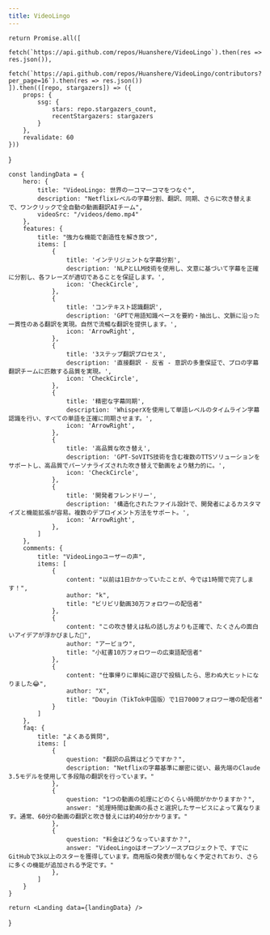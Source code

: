 ---
title: VideoLingo
---


    return Promise.all([
        fetch(`https://api.github.com/repos/Huanshere/VideoLingo`).then(res => res.json()),
        fetch(`https://api.github.com/repos/Huanshere/VideoLingo/contributors?per_page=16`).then(res => res.json())
    ]).then(([repo, stargazers]) => ({
        props: {
            ssg: {
                stars: repo.stargazers_count,
                recentStargazers: stargazers
            }
        },
        revalidate: 60
    }))
}

    const landingData = {
        hero: {
            title: "VideoLingo: 世界の一コマ一コマをつなぐ",
            description: "Netflixレベルの字幕分割、翻訳、同期、さらに吹き替えまで、ワンクリックで全自動の動画翻訳AIチーム",
            videoSrc: "/videos/demo.mp4"
        },
        features: {
            title: "強力な機能で創造性を解き放つ",
            items: [
                {
                    title: 'インテリジェントな字幕分割',
                    description: 'NLPとLLM技術を使用し、文意に基づいて字幕を正確に分割し、各フレーズが適切であることを保証します。',
                    icon: 'CheckCircle',
                },
                {
                    title: 'コンテキスト認識翻訳',
                    description: 'GPTで用語知識ベースを要約・抽出し、文脈に沿った一貫性のある翻訳を実現。自然で流暢な翻訳を提供します。',
                    icon: 'ArrowRight',
                },
                {
                    title: '3ステップ翻訳プロセス',
                    description: '直接翻訳 - 反省 - 意訳の多重保証で、プロの字幕翻訳チームに匹敵する品質を実現。',
                    icon: 'CheckCircle',
                },
                {
                    title: '精密な字幕同期',
                    description: 'WhisperXを使用して単語レベルのタイムライン字幕認識を行い、すべての単語を正確に同期させます。',
                    icon: 'ArrowRight',
                },
                {
                    title: '高品質な吹き替え',
                    description: 'GPT-SoVITS技術を含む複数のTTSソリューションをサポートし、高品質でパーソナライズされた吹き替えで動画をより魅力的に。',
                    icon: 'CheckCircle',
                },
                {
                    title: '開発者フレンドリー',
                    description: '構造化されたファイル設計で、開発者によるカスタマイズと機能拡張が容易。複数のデプロイメント方法をサポート。',
                    icon: 'ArrowRight',
                },
            ]
        },
        comments: {
            title: "VideoLingoユーザーの声",
            items: [
                {
                    content: "以前は1日かかっていたことが、今では1時間で完了します！",
                    author: "k",
                    title: "ビリビリ動画30万フォロワーの配信者"
                },
                {
                    content: "この吹き替えは私の話し方よりも正確で、たくさんの面白いアイデアが浮かびました🤩",
                    author: "アービョウ",
                    title: "小紅書10万フォロワーの広東語配信者"
                },
                {
                    content: "仕事帰りに単純に遊びで投稿したら、思わぬ大ヒットになりました😂",
                    author: "X",
                    title: "Douyin（TikTok中国版）で1日7000フォロワー増の配信者"
                }
            ]
        },
        faq: {
            title: "よくある質問",
            items: [
                {
                    question: "翻訳の品質はどうですか？",
                    description: "Netflixの字幕基準に厳密に従い、最先端のClaude 3.5モデルを使用して多段階の翻訳を行っています。"
                },
                {
                    question: "1つの動画の処理にどのくらい時間がかかりますか？",
                    answer: "処理時間は動画の長さと選択したサービスによって異なります。通常、60分の動画の翻訳と吹き替えには約40分かかります。"
                },
                {
                    question: "料金はどうなっていますか？",
                    answer: "VideoLingoはオープンソースプロジェクトで、すでにGitHubで3k以上のスターを獲得しています。商用版の発表が間もなく予定されており、さらに多くの機能が追加される予定です。"
                },
            ]
        }
    }

    return <Landing data={landingData} />
}